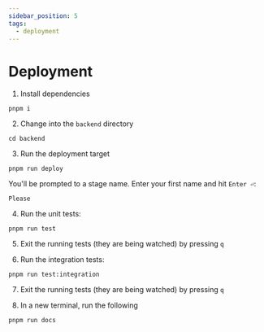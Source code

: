 ```yaml
---
sidebar_position: 5
tags:
  - deployment
---
```


# Deployment

1. Install dependencies

  ```shell
  pnpm i
  ```

2. Change into the `backend` directory

  ```shell
  cd backend
  ```

3. Run the deployment target

  ```shell
  pnpm run deploy
  ```

  You'll be prompted to a stage name. Enter your first name and hit `Enter ⏎`:

  ```shell
  Please 
  ```

4. Run the unit tests:

  ```shell
  pnpm run test
  ```

5. Exit the running tests (they are being watched) by pressing `q`

6. Run the integration tests:

  ```shell
  pnpm run test:integration
  ```

7. Exit the running tests (they are being watched) by pressing `q`

8. In a new terminal, run the following

  ```shell
  pnpm run docs
  ```
